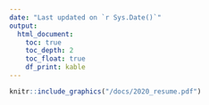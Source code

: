 ```yaml
---
date: "Last updated on `r Sys.Date()`"
output:
  html_document:
    toc: true
    toc_depth: 2
    toc_float: true
    df_print: kable
---
```




```r
knitr::include_graphics("/docs/2020_resume.pdf")
```

